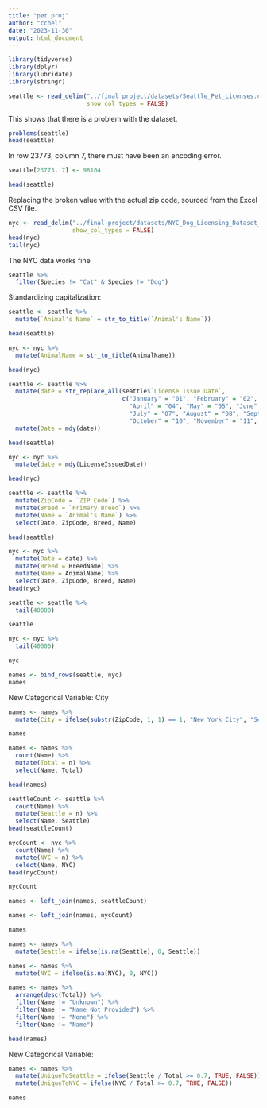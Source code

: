---
title: "pet proj"
author: "cchel"
date: "2023-11-30"
output: html_document
---

```{r}
library(tidyverse)
library(dplyr)
library(lubridate)
library(stringr)
```

```{r}
seattle <- read_delim("../final project/datasets/Seattle_Pet_Licenses.csv",
                      show_col_types = FALSE)
```

This shows that there is a problem with the dataset.

```{r}
problems(seattle)
head(seattle)
```

In row 23773, column 7, there must have been an encoding error.

```{r}
seattle[23773, 7] <- 98104

head(seattle)
```

Replacing the broken value with the actual zip code, sourced from the Excel CSV file.

```{r}
nyc <- read_delim("../final project/datasets/NYC_Dog_Licensing_Dataset_20231129.csv",
                  show_col_types = FALSE)
head(nyc)
tail(nyc)
```

The NYC data works fine

```{r}
seattle %>% 
  filter(Species != "Cat" & Species != "Dog")
```

Standardizing capitalization:

```{r}
seattle <- seattle %>% 
  mutate(`Animal's Name` = str_to_title(`Animal's Name`))

head(seattle)

nyc <- nyc %>% 
  mutate(AnimalName = str_to_title(AnimalName))

head(nyc)
```

```{r}
seattle <- seattle %>% 
  mutate(date = str_replace_all(seattle$`License Issue Date`,
                                c("January" = "01", "February" = "02", "March" = "03",
                                  "April" = "04", "May" = "05", "June" = "06",
                                  "July" = "07", "August" = "08", "September" = "09",
                                  "October" = "10", "November" = "11", "December" = "12"))) %>% 
  mutate(Date = mdy(date))

head(seattle)
```

```{r}
nyc <- nyc %>%
  mutate(date = mdy(LicenseIssuedDate))

head(nyc)
```

```{r}
seattle <- seattle %>%
  mutate(ZipCode = `ZIP Code`) %>% 
  mutate(Breed = `Primary Breed`) %>% 
  mutate(Name = `Animal's Name`) %>% 
  select(Date, ZipCode, Breed, Name)

head(seattle)
```

```{r}
nyc <- nyc %>%
  mutate(Date = date) %>% 
  mutate(Breed = BreedName) %>%
  mutate(Name = AnimalName) %>% 
  select(Date, ZipCode, Breed, Name)
head(nyc)
```

```{r}
seattle <- seattle %>% 
  tail(40000)

seattle

nyc <- nyc %>% 
  tail(40000)

nyc

names <- bind_rows(seattle, nyc)
names
```

New Categorical Variable: City

```{r}
names <- names %>% 
  mutate(City = ifelse(substr(ZipCode, 1, 1) == 1, "New York City", "Seattle"))

names
```

```{r}
names <- names %>%
  count(Name) %>%
  mutate(Total = n) %>% 
  select(Name, Total)

head(names)
```

```{r}
seattleCount <- seattle %>% 
  count(Name) %>% 
  mutate(Seattle = n) %>% 
  select(Name, Seattle)
head(seattleCount)
```

```{r}
nycCount <- nyc %>% 
  count(Name) %>% 
  mutate(NYC = n) %>%
  select(Name, NYC)
head(nycCount)

nycCount
```

```{r}
names <- left_join(names, seattleCount)

names <- left_join(names, nycCount)

names

names <- names %>% 
  mutate(Seattle = ifelse(is.na(Seattle), 0, Seattle))

names <- names %>% 
  mutate(NYC = ifelse(is.na(NYC), 0, NYC))

names <- names %>% 
  arrange(desc(Total)) %>% 
  filter(Name != "Unknown") %>% 
  filter(Name != "Name Not Provided") %>% 
  filter(Name != "None") %>% 
  filter(Name != "Name")

head(names)
```

New Categorical Variable:

```{r}
names <- names %>% 
  mutate(UniqueToSeattle = ifelse(Seattle / Total >= 0.7, TRUE, FALSE)) %>% 
  mutate(UniqueToNYC = ifelse(NYC / Total >= 0.7, TRUE, FALSE))

names
```
